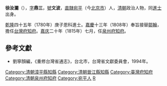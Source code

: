 '''徐汝瀾'''（{{bd|？||？|catIdx=X徐}}），[[表字|字]]'''鼎三'''，[[號|號]]'''文波'''，[[直隸|直隸]][[宛平|宛平]]（今[[北京市|北京市]]）人，[[清朝|清朝]]政治人物，同[[進士|進士]]出身。

[[乾隆|乾隆]]四十五年（1780年）庚子恩科進士。[[嘉慶|嘉慶]]十三年（1808年）奉旨接替[[鄒翰|鄒翰]]，擔任[[台灣府知府|台灣府知府]]。[[嘉庆|嘉庆]]二十年（1815年）七月，任[[泉州府|泉州府]][[知府|知府]]。

==參考文獻==
*劉寧顏編，《重修台灣省通志》，台北市，台灣省文獻委員會，1994年。

{{start box}}
{{s-off}}
{{succession box|何積勳|高若越|[[龍巖州|龍巖州]]漳平縣[[知縣|知縣]]|[[嘉慶|嘉慶]]四年－八年<br />（1799－1803年）}}
{{succession box|孫樹南|薩恆安|[[泉州府|泉州府]]晉江縣[[知縣|知縣]]|[[嘉慶|嘉慶]]六年－六年<br />（1801－1801年）}}
{{succession box|薩恆安|徐秉鈐|[[泉州府|泉州府]]晉江縣[[知縣|知縣]]|[[嘉慶|嘉慶]]六年－?<br />（1801年－?）}}
{{s-before|[[鄒翰|鄒翰]]}}
{{s-title|[[台灣府知府|台灣府知府]]|1808年上任}}
{{s-after|[[汪楠|汪楠]]}}
{{succession box|[[富信|富信]]|[[岳山|岳山]]|[[泉州府|泉州府]][[知府|知府]]|[[嘉慶|嘉慶]]二十－二十三年<br />（1815－1818年）}}
{{end box}}
{{乾隆四十五年庚子恩科殿試金榜}}

[[Category:清朝漳平縣知縣|Category:清朝漳平縣知縣]]
[[Category:清朝晉江縣知縣|Category:清朝晉江縣知縣]]
[[Category:臺灣府知府|Category:臺灣府知府]]
[[Category:清朝泉州府知府|Category:清朝泉州府知府]]
[[Category:宛平人|Category:宛平人]]
[[Category:徐姓|R]]